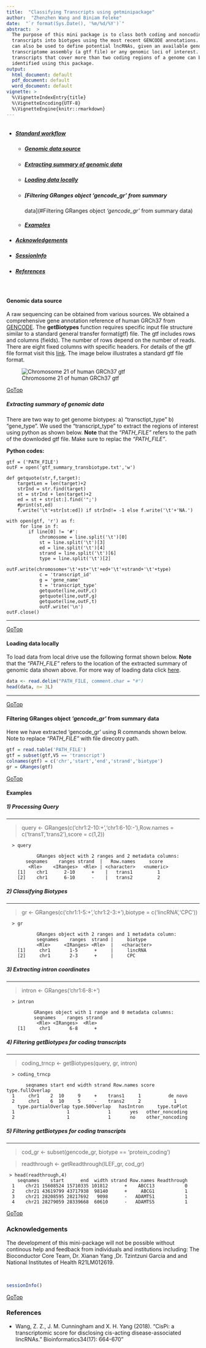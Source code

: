 ---
title:  "Classifying Transcripts using getminipackage"
author:  "Zhenzhen Wang and Biniam Feleke"
date:  "`r format(Sys.Date(), '%m/%d/%Y')`"
abstract:  >
  The purpose of this mini package is to class both coding and noncoding
  transcripts into biotypes using the most recent GENCODE annotations. This tool
  can also be used to define potential lncRNAs, given an available genome
  transcriptome assembly (a gtf file) or any genomic loci of interest. Any long
  transcripts that cover more than two coding regions of a genome can be
  identified using this package.
output:  
  html_document: default
  pdf_document: default
  word_document: default
vignette: >
  %\VignetteIndexEntry{title}
  %\VignetteEncoding{UTF-8}
  %\VignetteEngine{knitr::rmarkdown}
---
###### ###### 

  * ##### [Standard workflow](#Standard workflow)
    *  ##### [Genomic data source](#Genomic data source)
    *  ##### [Extracting summary of genomic data](#Extracting summary of genomic data)
    *  ##### [Loading data locally](#Loading data locally)
    *  ##### [Filtering GRanges object *'gencode_gr'* from summary
   data](#Filtering GRanges object *'gencode_gr'* from summary data)
    *  ##### [Examples](#Examples)
  * ##### [Acknowledgements](#Acknowledgements)
  * ##### [SessionInfo](#SessionInfo)
  * ##### [References](#References)

<a name="Genomic data source"></a>\

#### __Genomic data source__ 

  A raw sequencing can be obtained from various sources. We obtained a
  comprehensive gene annotation reference of human GRCh37 from
  [GENCODE](https://www.gencodegenes.org/human).
  The __getBiotypes__ function requires specific input file structure similar to
  a standard general transfer format(gtf) file. The gtf includes rows and
  columns (fields). The number of rows depend on the number of reads. There are
  eight fixed columns with specific headers. For details of the gtf file format
  visit this
  [link](https://useast.ensembl.org/info/website/upload/gff.html#tracklines target="_blank").
  The image below illustrates a standard gtf file format.


   ![Chromosome 21 of human GRCh37 gtf](chr21.jpg)

<a name="">[GoTop](#)</a> 
<a name="Extracting summary of genomic data"></a>\

##### __Extracting summary of genomic data__


  There are two way to get genome biotypes: a) "transctipt_type" b) "gene_type".
  We used the "transcript_type" to extract the regions of interest using python
  as shown below. __Note__ that the *"PATH_FILE"* refers to the path of the
  downloded gtf file. Make sure to replac the *"PATH_FILE"*.
  
**Python codes:**
```
gtf = ('PATH_FILE')
outF = open('gtf_summary_transbiotype.txt','w')

def getquote(str,f,target):
    targetLen = len(target)+2
    strInd = str.find(target)
    st = strInd + len(target)+2
    ed = st + str[st:].find('";')
    #print(st,ed)
    f.write('\t'+str[st:ed]) if strInd!= -1 else f.write('\t'+'NA.')

with open(gtf, 'r') as f:
     for line in f:
        if line[0] != '#':
            chromosome = line.split('\t')[0]
            st = line.split('\t')[3]
            ed = line.split('\t')[4]
            strand = line.split('\t')[6]
            type = line.split('\t')[2]
            outF.write(chromosome+'\t'+st+'\t'+ed+'\t'+strand+'\t'+type)
            c = 'transcript_id'
            g = 'gene_name'
            t = 'transcript_type'
            getquote(line,outF,c)
            getquote(line,outF,g)
            getquote(line,outF,t)
            outF.write('\n')
outF.close() 
```
***
<a name="Home">[GoTop](#)</a>
<a name="Loading data locally"></a>\ 

#### __Loading data locally__


  To load data from local drive use the following format shown below. __Note__
  that the *"PATH_FILE"* refers to the location of the extracted summary of
  genomic data shown above. For more way of loading data click
  [here](https://support.rstudio.com/hc/en-us/articles/218611977-Importing-Data-with-RStudio).
```{r "loading from local PATH", eval = FALSE}
data <- read.delim("PATH_FILE, comment.char = "#")
head(data, n= 3L)
```
***
<a name="Home">[GoTop](#)</a>
<a name="Filtering GRanges object *'gencode_gr'* from summary data"></a>\ 

#### __Filtering GRanges object *'gencode_gr'* from summary data__

  Here we have extracted 'gencode_gr' using R commands shown below. Note to
  replace *"PATH_FILE"* with file direcotry path.

```{r "Extraction from raw human gtf file", eval = FALSE}
gtf = read.table('PATH_FILE')
gtf = subset(gtf,V5 == 'transcript')
colnames(gtf) = c('chr','start','end','strand','biotype')
gr = GRanges(gtf)
```
<a name="Home">[GoTop](#)</a> 
<a name="Examples"></a>\

#### __Examples__

##### 1) Processing Query
***
  > query <- GRanges(c('chr1:2-10:+','chr1:6-10:-'),Row.names =
  c('trans1','trans2'),score = c(1,2))

```
  > query 
  
           GRanges object with 2 ranges and 2 metadata columns:
       seqnames    ranges strand  |   Row.names     score
        <Rle>    <IRanges>  <Rle> | <character>   <numeric>
    [1]    chr1      2-10      +    |   trans1         1
    [2]    chr1      6-10      -    |   trans2         2
```

##### 2) Classifying Biotypes
***

  > gr <- GRanges(c('chr1:1-5:+','chr1:2-3:+'),biotype = c('lincRNA','CPC'))

```
  > gr
  
           GRanges object with 2 ranges and 1 metadata column:
           seqnames    ranges  strand |     biotype
           <Rle>     <IRanges> <Rle>  |   <character>
    [1]     chr1       1-5      +     |     lincRNA
    [2]     chr1       2-3      +     |     CPC
```

##### 3) Extracting intron coordinates
***

  > intron <- GRanges('chr1:6-8:+')

```
  > intron
  
          GRanges object with 1 range and 0 metadata columns:
          seqnames    ranges strand
           <Rle> <IRanges>  <Rle>
    [1]     chr1       6-8      +
```
##### 4) Filtering getBiotypes for coding transcripts
***

  > coding_trncp <- getBiotypes(query, gr, intron)

```
  > coding_trncp
  
       seqnames start end width strand Row.names score type.fullOverlap
  1     chr1    2  10     9     +    trans1     1          de novo
  2     chr1    6  10     5     -    trans2     2            1
    type.partialOverlap type.50Overlap   hasIntron     type.toPlot
  1                   1              1       yes   other_noncoding
  2                   1              1       no    other_noncoding
```
##### 5) Filtering getBiotypes for coding transcripts
***

> cod_gr <- subset(gencode_gr, biotype == 'protein_coding')

> readthrough <- getReadthrough(ILEF_gr, cod_gr)

```
 > head(readthrough,4)
    seqnames    start      end  width strand Row.names Readthrough
  1    chr21 15608524 15710335 101812      +    ABCC13           0
  2    chr21 43619799 43717938  98140      +     ABCG1           1
  3    chr21 28208595 28217692   9098      -   ADAMTS1           1
  4    chr21 28279059 28339668  60610      -   ADAMTS5           1
```

<a name="Home">[GoTop](#)</a>
<a name="Acknowledgements"></a>\

### __Acknowledgements__

  The development of this mini-package will not be possible without continous
  help and feedback from individuals and institutions including:
  The Bioconductor Core Team, Dr. Xianan Yang ,Dr. Tzintzuni Garcia and and National Institutes of Health R21LM012619.

<a name="SessionInfo"></a>\

```{r SessionInfo}
sessionInfo()
```
<a name="References"></a>
<a name="Home">[GoTop](#)</a>\

### __References__ 

  * Wang, Z. Z., J. M. Cunningham and X. H. Yang (2018). "CisPi: a transcriptomic
score for disclosing cis-acting disease-associated lincRNAs."
Bioinformatics34(17): 664-670"

